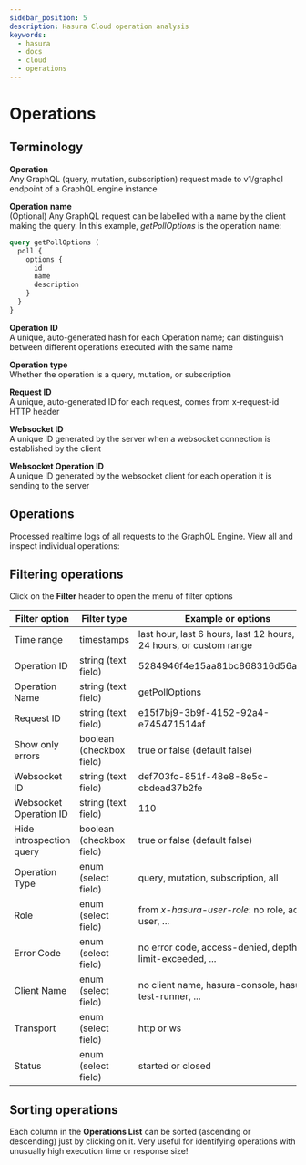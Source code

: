 ```yaml
---
sidebar_position: 5
description: Hasura Cloud operation analysis
keywords:
  - hasura
  - docs
  - cloud
  - operations
---
```



# Operations

## Terminology

**Operation**  
Any GraphQL (query, mutation, subscription) request made to v1/graphql
endpoint of a GraphQL engine instance

**Operation name**  
(Optional) Any GraphQL request can be labelled with a name by the client
making the query. In this example, *getPollOptions* is the operation
name:

```graphql
query getPollOptions (
  poll {
    options {
      id
      name
      description
    }
  }
}
```

**Operation ID**  
A unique, auto-generated hash for each Operation name; can distinguish
between different operations executed with the same name

**Operation type**  
Whether the operation is a query, mutation, or subscription

**Request ID**  
A unique, auto-generated ID for each request, comes from x-request-id
HTTP header

**Websocket ID**  
A unique ID generated by the server when a websocket connection is
established by the client

**Websocket Operation ID**  
A unique ID generated by the websocket client for each operation it is
sending to the server

## Operations

Processed realtime logs of all requests to the GraphQL Engine. View all
and inspect individual operations:

<Thumbnail
  src="/img/graphql/cloud/metrics/pro-tab-operations.png"
  alt="Hasura Cloud Console list operations"
/>

<Thumbnail
  src="/img/graphql/cloud/metrics/pro-tab-operations-inspect.png"
  alt="Hasura Cloud Console inspect operation"
/>

## Filtering operations

Click on the **Filter** header to open the menu of filter options

| Filter option            | Filter type              | Example or options                                                     |
|--------------------------|--------------------------|------------------------------------------------------------------------|
| Time range               | timestamps               | last hour, last 6 hours, last 12 hours, last 24 hours, or custom range |
| Operation ID             | string (text field)      | 5284946f4e15aa81bc868316d56aa68f                                       |
| Operation Name           | string (text field)      | getPollOptions                                                         |
| Request ID               | string (text field)      | e15f7bj9-3b9f-4152-92a4-e745471514af                                   |
| Show only errors         | boolean (checkbox field) | true or false (default false)                                          |
| Websocket ID             | string (text field)      | def703fc-851f-48e8-8e5c-cbdead37b2fe                                   |
| Websocket Operation ID   | string (text field)      | 110                                                                    |
| Hide introspection query | boolean (checkbox field) | true or false (default false)                                          |
| Operation Type           | enum (select field)      | query, mutation, subscription, all                                     |
| Role                     | enum (select field)      | from *x-hasura-user-role*: no role, admin, user, ...                   |
| Error Code               | enum (select field)      | no error code, access-denied, depth-limit-exceeded, ...                |
| Client Name              | enum (select field)      | no client name, hasura-console, hasura-test-runner, ...                |
| Transport                | enum (select field)      | http or ws                                                             |
| Status                   | enum (select field)      | started or closed                                                      |

## Sorting operations

Each column in the **Operations List** can be sorted (ascending or
descending) just by clicking on it. Very useful for identifying
operations with unusually high execution time or response size!
